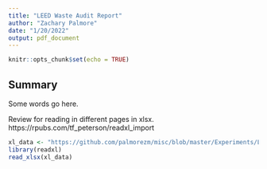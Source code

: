 ```yaml
---
title: "LEED Waste Audit Report"
author: "Zachary Palmore"
date: "1/20/2022"
output: pdf_document
---
```


```r
knitr::opts_chunk$set(echo = TRUE)
```


## Summary

Some words go here. 

Review for reading in different pages in xlsx. 
https://rpubs.com/tf_peterson/readxl_import

```r
xl_data <- "https://github.com/palmorezm/misc/blob/master/Experiments/LEED_Audit.xlsx"
library(readxl)
read_xlsx(xl_data)
```

